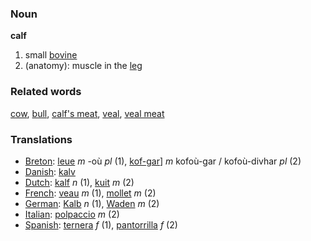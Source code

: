 === Noun ===

'''calf'''

#small [[bovine]]
#(anatomy): muscle in the [[leg]]

=== Related words ===
[[cow]], [[bull]], [[calf's meat]], [[veal]], [[veal meat]]

=== Translations ===
*[[Breton]]: [[leue]] ''m'' -où ''pl'' (1), [[kof-gar]]] ''m'' kofoù-gar / kofoù-divhar ''pl'' (2)
*[[Danish]]: [[kalv]]
*[[Dutch]]: [[kalf]] ''n'' (1), [[kuit]] ''m'' (2)
*[[French]]: [[veau]] ''m'' (1), [[mollet]] ''m'' (2)
*[[German]]: [[Kalb]] ''n'' (1), [[Waden]] ''m'' (2)
*[[Italian]]: [[polpaccio]] ''m'' (2)
*[[Spanish]]: [[ternera]] ''f'' (1), [[pantorrilla]] ''f'' (2)